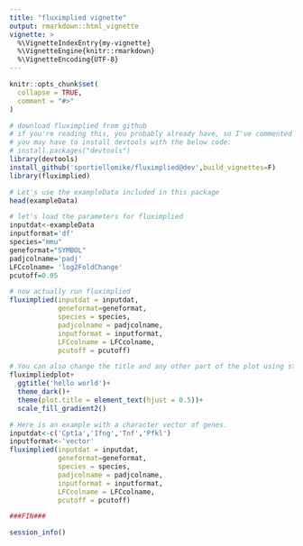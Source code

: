 ```yaml
---
title: "fluximplied vignette"
output: rmarkdown::html_vignette
vignette: >
  %\VignetteIndexEntry{my-vignette}
  %\VignetteEngine{knitr::rmarkdown}
  %\VignetteEncoding{UTF-8}
---
```


```r
knitr::opts_chunk$set(
  collapse = TRUE,
  comment = "#>"
)
```

```r
# download fluximplied from github
# if you're reading this, you probably already have, so I've commented out all these steps.
# you may have to install devtools with the below code: 
# install.packages("devtools")
library(devtools)
install_github('sportiellomike/fluximplied@dev',build_vignettes=F)
library(fluximplied)
```

```r
# Let's use the exampleData included in this package
head(exampleData)
```

```r
# let's load the parameters for fluximplied
inputdat<-exampleData
inputformat='df'
species="mmu"
geneformat="SYMBOL"
padjcolname='padj'
LFCcolname= 'log2FoldChange'
pcutoff=0.05

# now actually run fluximplied
fluximplied(inputdat = inputdat,
            geneformat=geneformat,
            species = species,
            padjcolname = padjcolname,
            inputformat = inputformat,
            LFCcolname = LFCcolname,
            pcutoff = pcutoff)
```

```r
# You can also change the title and any other part of the plot using standard ggplot functions
fluximpliedplot+
  ggtitle('hello world')+
  theme_dark()+
  theme(plot.title = element_text(hjust = 0.5))+
  scale_fill_gradient2() 
```


```r
# Here is an example with a character vector of genes.
inputdat<-c('Cpt1a','Ifng','Tnf','Pfkl')
inputformat<-'vector'
fluximplied(inputdat = inputdat,
            geneformat=geneformat,
            species = species,
            padjcolname = padjcolname,
            inputformat = inputformat,
            LFCcolname = LFCcolname,
            pcutoff = pcutoff)

###FIN###
```

```r
session_info()
```

